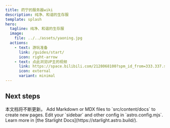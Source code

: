 ```yaml
---
title: 药宁的服务器wiki
description: 纯净、和谐的生存服
template: splash
hero:
  tagline: 纯净、和谐的生存服
  image:
    file: ../../assets/yaoning.jpg
  actions:
    - text: 游玩准备
      link: /guides/start/
      icon: right-arrow
    - text: 点此浏览UP主的视频
      link: https://space.bilibili.com/2128068100?spm_id_from=333.337.search-card.all.click
      icon: external
      variant: minimal
---
```



## Next steps

<CardGrid stagger>
	<Card title="Update content" icon="pencil">
		本文档将不断更新。
	</Card>
	<Card title="Add new content" icon="add-document">
		Add Markdown or MDX files to `src/content/docs` to create new pages.
	</Card>
	<Card title="Configure your site" icon="setting">
		Edit your `sidebar` and other config in `astro.config.mjs`.
	</Card>
	<Card title="Read the docs" icon="open-book">
		Learn more in [the Starlight Docs](https://starlight.astro.build/).
	</Card>
</CardGrid>
